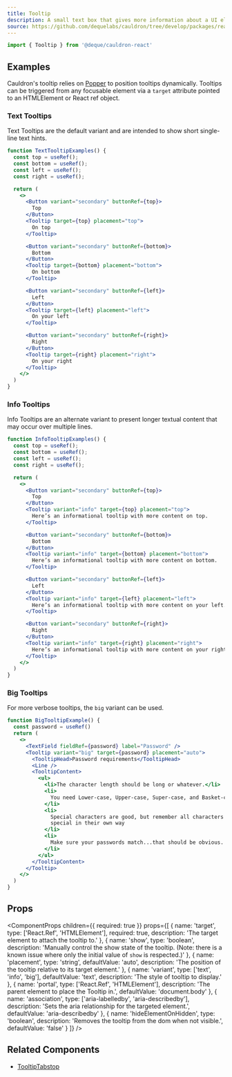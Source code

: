 ```yaml
---
title: Tooltip
description: A small text box that gives more information about a UI element when a user hovers over or focuses it.
source: https://github.com/dequelabs/cauldron/tree/develop/packages/react/src/components/Tooltip/index.tsx
---
```



```js
import { Tooltip } from '@deque/cauldron-react'
```

## Examples

Cauldron's tooltip relies on [Popper](https://popper.js.org/) to position tooltips dynamically. Tooltips can be triggered from any focusable element via a `target` attribute pointed to an HTMLElement or React ref object.

### Text Tooltips

Text Tooltips are the default variant and are intended to show short single-line text hints.

```jsx example
function TextTooltipExamples() {
  const top = useRef();
  const bottom = useRef();
  const left = useRef();
  const right = useRef();

  return (
    <>
      <Button variant="secondary" buttonRef={top}>
        Top
      </Button>
      <Tooltip target={top} placement="top">
        On top
      </Tooltip>

      <Button variant="secondary" buttonRef={bottom}>
        Bottom
      </Button>
      <Tooltip target={bottom} placement="bottom">
        On bottom
      </Tooltip>

      <Button variant="secondary" buttonRef={left}>
        Left
      </Button>
      <Tooltip target={left} placement="left">
        On your left
      </Tooltip>

      <Button variant="secondary" buttonRef={right}>
        Right
      </Button>
      <Tooltip target={right} placement="right">
        On your right
      </Tooltip>
    </>
  )
}
```

### Info Tooltips

Info Tooltips are an alternate variant to present longer textual content that may occur over multiple lines.

```jsx example
function InfoTooltipExamples() {
  const top = useRef();
  const bottom = useRef();
  const left = useRef();
  const right = useRef();

  return (
    <>
      <Button variant="secondary" buttonRef={top}>
        Top
      </Button>
      <Tooltip variant="info" target={top} placement="top">
        Here’s an informational tooltip with more content on top.
      </Tooltip>

      <Button variant="secondary" buttonRef={bottom}>
        Bottom
      </Button>
      <Tooltip variant="info" target={bottom} placement="bottom">
        Here’s an informational tooltip with more content on bottom.
      </Tooltip>

      <Button variant="secondary" buttonRef={left}>
        Left
      </Button>
      <Tooltip variant="info" target={left} placement="left">
        Here’s an informational tooltip with more content on your left.
      </Tooltip>

      <Button variant="secondary" buttonRef={right}>
        Right
      </Button>
      <Tooltip variant="info" target={right} placement="right">
        Here’s an informational tooltip with more content on your right.
      </Tooltip>
    </>
  )
}
```

### Big Tooltips

For more verbose tooltips, the `big` variant can be used.

```jsx example
function BigTooltipExample() {
  const password = useRef()
  return (
    <>
      <TextField fieldRef={password} label="Password" />
      <Tooltip variant="big" target={password} placement="auto">
        <TooltipHead>Password requirements</TooltipHead>
        <Line />
        <TooltipContent>
          <ul>
            <li>The character length should be long or whatever.</li>
            <li>
              You need Lower-case, Upper-case, Super-case, and Basket-case.
            </li>
            <li>
              Special characters are good, but remember all characters are
              special in their own way
            </li>
            <li>
              Make sure your passwords match...that should be obvious.
            </li>
          </ul>
        </TooltipContent>
      </Tooltip>
    </>
  )
}
```

## Props

<ComponentProps
  children={{
    required: true
  }}
  props={[
    {
      name: 'target',
      type: ['React.Ref', 'HTMLElement'],
      required: true,
      description: 'The target element to attach the tooltip to.'
    },
    {
      name: 'show',
      type: 'boolean',
      description: 'Manually control the show state of the tooltip. (Note: there is a known issue where only the initial value of `show` is respected.)'
    },
    {
      name: 'placement',
      type: 'string',
      defaultValue: 'auto',
      description: 'The position of the tooltip relative to its target element.'
    },
    {
      name: 'variant',
      type: ['text', 'info', 'big'],
      defaultValue: 'text',
      description: 'The style of tooltip to display.'
    },
    {
      name: 'portal',
      type: ['React.Ref', 'HTMLElement'],
      description: 'The parent element to place the Tooltip in.',
      defaultValue: 'document.body'
    },
    {
      name: 'association',
      type: ['aria-labelledby', 'aria-describedby'],
      description: 'Sets the aria relationship for the targeted element.',
      defaultValue: 'aria-describedby'
    },
    {
      name: 'hideElementOnHidden',
      type: 'boolean',
      description: 'Removes the tooltip from the dom when not visible.',
      defaultValue: 'false'
    }
  ]}
/>

## Related Components

- [TooltipTabstop](./TooltipTabstop)